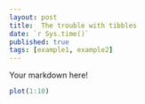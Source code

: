 ```yaml
---
layout: post
title:  The trouble with tibbles
date: `r Sys.time()`
published: true
tags: [example1, example2]
---
```


Your markdown here!

```r
plot(1:10)
```

